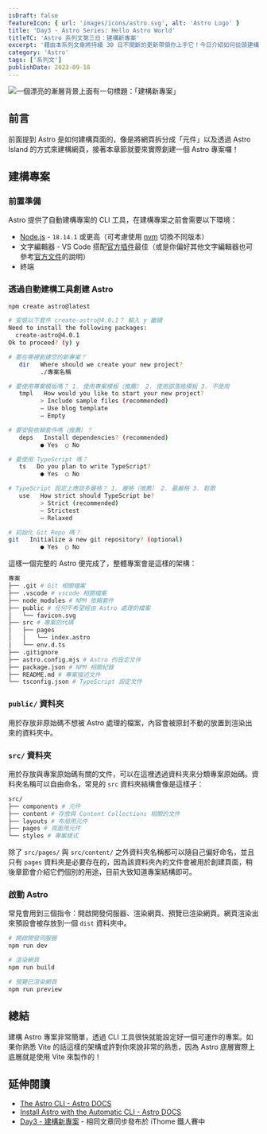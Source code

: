 ```yaml
---
isDraft: false
featureIcon: { url: 'images/icons/astro.svg', alt: 'Astro Logo' }
title: 'Day3 - Astro Series: Hello Astro World'
titleTC: 'Astro 系列文第三日：建構新專案'
excerpt: '藉由本系列文章將持續 30 日不間斷的更新帶領你上手它！今日介紹如何從頭建構一個專案並且了解資料夾結構。'
category: 'Astro'
tags: ['系列文']
publishDate: 2023-09-18
---
```


![一個漂亮的漸層背景上面有一句標題：「建構新專案」](./day3-hello-astro-world.webp)

## 前言

前面提到 Astro 是如何建構頁面的，像是將網頁拆分成「元件」以及透過 Astro Island 的方式來建構網頁，接著本章節就要來實際創建一個 Astro 專案囉！

## 建構專案

### 前置準備

Astro 提供了自動建構專案的 CLI 工具，在建構專案之前會需要以下環境：

- [Node.js](https://nodejs.org/zh-tw) - `18.14.1` 或更高（可考慮使用 [nvm](https://www.casper.tw/development/2022/01/10/install-nvm/) 切換不同版本）
- 文字編輯器 - VS Code 搭配[官方插件](https://marketplace.visualstudio.com/items?itemName=astro-build.astro-vscode)最佳（或是你偏好其他文字編輯器也可參考[官方文件](https://docs.astro.build/zh-tw/editor-setup/#%E5%85%B6%E4%BB%96%E7%A8%8B%E5%BC%8F%E7%B7%A8%E8%BC%AF%E5%99%A8)的說明）
- 終端

### 透過自動建構工具創建 Astro

```bash
npm create astro@latest
```

```bash
# 安裝以下套件 create-astro@4.0.1？ 輸入 y 繼續
Need to install the following packages:
  create-astro@4.0.1
Ok to proceed? (y) y

# 要在哪裡創建您的新專案？
   dir   Where should we create your new project?
         ./專案名稱

# 要使用專案模板嗎？ 1. 使用專案模板（推薦） 2. 使用部落格模板 3. 不使用
   tmpl   How would you like to start your new project?
         > Include sample files (recommended)
         — Use blog template
         — Empty

# 要安裝依賴套件嗎（推薦）？
   deps   Install dependencies? (recommended)
         ● Yes  ○ No

# 要使用 TypeScript 嗎？
   ts   Do you plan to write TypeScript?
         ● Yes  ○ No

# TypeScript 設定上應該多嚴格？ 1. 嚴格（推薦） 2. 最嚴格 3. 鬆散
   use   How strict should TypeScript be?
         > Strict (recommended)
         — Strictest
         — Relaxed

# 初始化 Git Repo 嗎？
git   Initialize a new git repository? (optional)
         ● Yes  ○ No
```

這樣一個完整的 Astro 便完成了，整體專案會是這樣的架構：

```bash
專案
├── .git # Git 相關檔案
├── .vscode # vscode 相關檔案
├── node_modules # NPM 依賴套件
├── public # 任何不希望經由 Astro 處理的檔案
│   └── favicon.svg
├── src # 專案的代碼
│   ├── pages
│   │   └── index.astro
│   └── env.d.ts
├── .gitignore
├── astro.config.mjs # Astro 的設定文件
├── package.json # NPM 相關紀錄
├── README.md # 專案描述文件
└── tsconfig.json # TypeScript 設定文件
```

### `public/` 資料夾

用於存放非原始碼不想被 Astro 處理的檔案，內容會被原封不動的放置到渲染出來的資料夾中。

### `src/` 資料夾

用於存放與專案原始碼有關的文件，可以在這裡透過資料夾來分類專案原始碼。資料夾名稱可以自由命名，常見的 `src` 資料夾結構會像是這樣子：

```bash
src/
├── components # 元件
├── content # 存放與 Content Collections 相關的文件
├── layouts # 布局用元件
├── pages # 頁面用元件
└── styles # 專案樣式
```

除了 `src/pages/` 與 `src/content/` 之外資料夾名稱都可以隨自己偏好命名，並且只有 `pages` 資料夾是必要存在的，因為該資料夾內的文件會被用於創建頁面，稍後章節會介紹它們個別的用途，目前大致知道專案結構即可。

### 啟動 Astro

常見會用到三個指令：開啟開發伺服器、渲染網頁、預覽已渲染網頁。網頁渲染出來預設會被存放到一個 `dist` 資料夾中。

```bash
# 開啟開發伺服器
npm run dev

# 渲染網頁
npm run build

# 預覽已渲染網頁
npm run preview
```

## 總結

建構 Astro 專案非常簡單，透過 CLI 工具很快就能設定好一個可運作的專案。如果你熟悉 Vite 的話這樣的架構或許對你來說非常的熟悉，因為 Astro 底層實際上底層就是使用 Vite 來製作的！

## 延伸閱讀

- [The Astro CLI - Astro DOCS](https://docs.astro.build/en/reference/cli-reference/#build)
- [Install Astro with the Automatic CLI - Astro DOCS](https://docs.astro.build/en/install/auto/)
- [Day3 - 建構新專案](https://ithelp.ithome.com.tw/articles/10319824) - 相同文章同步發布於 iThome 鐵人賽中
